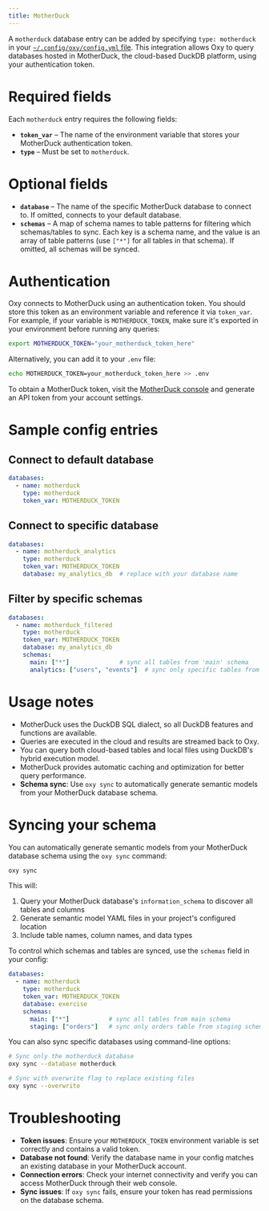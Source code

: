 ```yaml
---
title: MotherDuck
---
```


A `motherduck` database entry can be added by specifying `type: motherduck` in your
[`~/.config/oxy/config.yml` file](/learn-about-oxy/config).
This integration allows Oxy to query databases hosted in MotherDuck, the cloud-based DuckDB platform, using your authentication token.

# Required fields

Each `motherduck` entry requires the following fields:

- **`token_var`** – The name of the environment variable that stores your MotherDuck authentication token.
- **`type`** – Must be set to `motherduck`.

# Optional fields

- **`database`** – The name of the specific MotherDuck database to connect to. If omitted, connects to your default database.
- **`schemas`** – A map of schema names to table patterns for filtering which schemas/tables to sync. Each key is a schema name, and the value is an array of table patterns (use `["*"]` for all tables in that schema). If omitted, all schemas will be synced.

# Authentication

Oxy connects to MotherDuck using an authentication token.
You should store this token as an environment variable and reference it via `token_var`.
For example, if your variable is `MOTHERDUCK_TOKEN`, make sure it's exported in your environment before running any queries:

```bash
export MOTHERDUCK_TOKEN="your_motherduck_token_here"
```

Alternatively, you can add it to your `.env` file:
```bash
echo MOTHERDUCK_TOKEN=your_motherduck_token_here >> .env
```

To obtain a MotherDuck token, visit the [MotherDuck console](https://app.motherduck.com/) and generate an API token from your account settings.

# Sample config entries

## Connect to default database
```yaml
databases:
  - name: motherduck
    type: motherduck
    token_var: MOTHERDUCK_TOKEN
```

## Connect to specific database
```yaml
databases:
  - name: motherduck_analytics
    type: motherduck
    token_var: MOTHERDUCK_TOKEN
    database: my_analytics_db  # replace with your database name
```

## Filter by specific schemas
```yaml
databases:
  - name: motherduck_filtered
    type: motherduck
    token_var: MOTHERDUCK_TOKEN
    database: my_analytics_db
    schemas:
      main: ["*"]              # sync all tables from 'main' schema
      analytics: ["users", "events"]  # sync only specific tables from 'analytics' schema
```

# Usage notes
- MotherDuck uses the DuckDB SQL dialect, so all DuckDB features and functions are available.
- Queries are executed in the cloud and results are streamed back to Oxy.
- You can query both cloud-based tables and local files using DuckDB's hybrid execution model.
- MotherDuck provides automatic caching and optimization for better query performance.
- **Schema sync**: Use `oxy sync` to automatically generate semantic models from your MotherDuck database schema.

# Syncing your schema

You can automatically generate semantic models from your MotherDuck database schema using the `oxy sync` command:

```bash
oxy sync
```

This will:
1. Query your MotherDuck database's `information_schema` to discover all tables and columns
2. Generate semantic model YAML files in your project's configured location
3. Include table names, column names, and data types

To control which schemas and tables are synced, use the `schemas` field in your config:

```yaml
databases:
  - name: motherduck
    type: motherduck
    token_var: MOTHERDUCK_TOKEN
    database: exercise
    schemas:
      main: ["*"]           # sync all tables from main schema
      staging: ["orders"]   # sync only orders table from staging schema
```

You can also sync specific databases using command-line options:

```bash
# Sync only the motherduck database
oxy sync --database motherduck

# Sync with overwrite flag to replace existing files
oxy sync --overwrite
```

# Troubleshooting

- **Token issues**: Ensure your `MOTHERDUCK_TOKEN` environment variable is set correctly and contains a valid token.
- **Database not found**: Verify the database name in your config matches an existing database in your MotherDuck account.
- **Connection errors**: Check your internet connectivity and verify you can access MotherDuck through their web console.
- **Sync issues**: If `oxy sync` fails, ensure your token has read permissions on the database schema.
